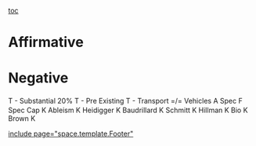 [[toc]]
=Affirmative= 

=Negative= 
T - Substantial 20%
T - Pre Existing
<span style="line-height: 1.5;">T - Transport =/= Vehicles</span>
A Spec
F Spec
Cap K
Ableism K
Heidigger K
Baudrillard K
Schmitt K
Hillman K
Bio K
Brown K

[[include page="space.template.Footer"]]